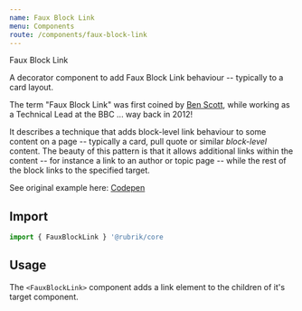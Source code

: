 ```yaml
---
name: Faux Block Link
menu: Components
route: /components/faux-block-link
---
```




<head>Faux Block Link</head> 

<lede>A decorator component to add Faux Block Link behaviour -- typically to a card layout.</lede>  

The term "Faux Block Link" was first coined by [Ben Scott](https://twitter.com/bpscott?lang=en), while working as a Technical Lead at the BBC ... way back in 2012! 

It describes a technique that adds block-level link behaviour to some content on a page -- typically a card, pull quote or similar _block-level_ content. The beauty of this pattern is that it allows additional links within the content -- for instance a link to an author or topic page -- while the rest of the block links to the specified target.

See original example here: [Codepen](https://codepen.io/BPScott/pen/Erwan)

## Import

```javascript
import { FauxBlockLink } '@rubrik/core
```

## Usage

The `<FauxBlockLink>` component adds a link element to the children of it's target component.

<Playground>

</Playground>